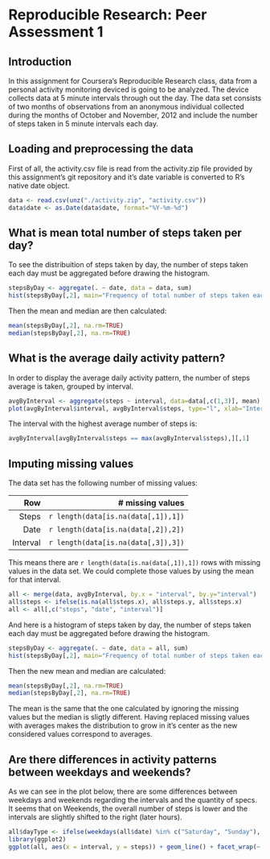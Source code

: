 # Reproducible Research: Peer Assessment 1

## Introduction
In this assignment for Coursera's Reproducible Research class, data from a personal activity monitoring deviced is going to be  analyzed. The device collects data at 5 minute intervals through out the day. The data set consists of two months of observations from an anonymous individual collected during the months of October and November, 2012 and include the number of steps taken in 5 minute intervals each day.

## Loading and preprocessing the data
First of all, the activity.csv file is read from the activity.zip file provided by this assignment's git repository and it's date variable is converted to R's native date object.

```r
data <- read.csv(unz("./activity.zip", "activity.csv"))
data$date <- as.Date(data$date, format="%Y-%m-%d")
```

## What is mean total number of steps taken per day?
To see the distribuition of steps taken by day, the number of steps taken each day must be aggregated before drawing the histogram.
```r
stepsByDay <- aggregate(. ~ date, data = data, sum)
hist(stepsByDay[,2], main="Frequency of total number of steps taken each day", col="blue", xlab="Steps taken each day")
```

Then the mean and median are then calculated:
```r
mean(stepsByDay[,2], na.rm=TRUE)
median(stepsByDay[,2], na.rm=TRUE)
```

## What is the average daily activity pattern?
In order to display the average daily activity pattern, the number of steps average is taken, grouped by interval.
```r
avgByInterval <- aggregate(steps ~ interval, data=data[,c(1,3)], mean)
plot(avgByInterval$interval, avgByInterval$steps, type="l", xlab="Interval", ylab="Average number of steps", main="Average daily activity pattern")
```
The interval with the highest average number of steps is: 
```r
avgByInterval[avgByInterval$steps == max(avgByInterval$steps),][,1]
```

## Imputing missing values
The data set has the following number of missing values:

|           Row| # missing values                   |
|-------------:|-----------------------------------:|
|         Steps| `r length(data[is.na(data[,1]),1])`|
|          Date| `r length(data[is.na(data[,2]),2])`|
|      Interval| `r length(data[is.na(data[,3]),3])`|

This means there are `r length(data[is.na(data[,1]),1])` rows with missing values in the data set. We could complete those values by using the mean for that interval. 

```r
all <- merge(data, avgByInterval, by.x = "interval", by.y="interval")
all$steps <- ifelse(is.na(all$steps.x), all$steps.y, all$steps.x)
all <- all[,c("steps", "date", "interval")]
```

And here is a histogram of steps taken by day, the number of steps taken each day must be aggregated before drawing the histogram.
```r
stepsByDay <- aggregate(. ~ date, data = all, sum)
hist(stepsByDay[,2], main="Frequency of total number of steps taken each day", col="blue", xlab="Steps taken each day")
```

Then the new mean and median are calculated:
```r
mean(stepsByDay[,2], na.rm=TRUE)
median(stepsByDay[,2], na.rm=TRUE)
```

The mean is the same that the one calculated by ignoring the missing values but the median is sligtly different. Having replaced missing values with averages makes the distribution to grow in it's center as the new considered values correspond to averages.   

## Are there differences in activity patterns between weekdays and weekends?

As we can see in the plot below, there are some differences between weekdays and weekends regarding the intervals and the quantity of specs. It seems that on Weekends, the overall number of steps is lower and the intervals are slightly shifted to the right (later hours).

```r
all$dayType <- ifelse(weekdays(all$date) %in% c("Saturday", "Sunday"), "Weekend", "Weekday")
library(ggplot2)
ggplot(all, aes(x = interval, y = steps)) + geom_line() + facet_wrap(~ dayType, nrow = 2)
```
